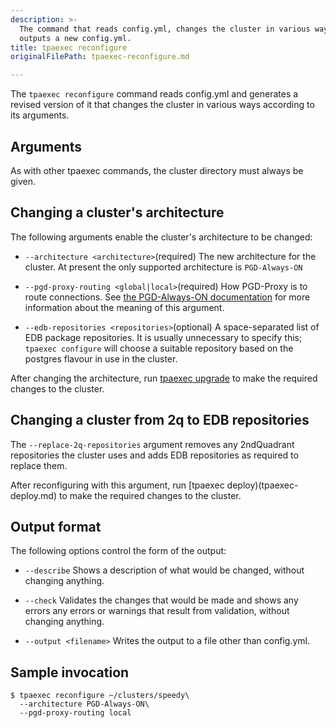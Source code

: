 ```yaml
---
description: >-
  The command that reads config.yml, changes the cluster in various ways and
  outputs a new config.yml.
title: tpaexec reconfigure
originalFilePath: tpaexec-reconfigure.md

---
```


The `tpaexec reconfigure` command reads config.yml and generates a
revised version of it that changes the cluster in various ways according
to its arguments.

## Arguments

As with other tpaexec commands, the cluster directory must always be
given.

## Changing a cluster's architecture

The following arguments enable the cluster's architecture to be changed:

-   `--architecture <architecture>`(required)
    The new architecture for the cluster. At present the only supported
    architecture is `PGD-Always-ON`

-   `--pgd-proxy-routing <global|local>`(required)
    How PGD-Proxy is to route connections. See
    [the PGD-Always-ON documentation](../architecture-PGD-Always-ON/) for more
    information about the meaning of this argument.

-   `--edb-repositories <repositories>`(optional)
    A space-separated list of EDB package repositories. It is usually
    unnecessary to specify this; `tpaexec configure` will choose a suitable
    repository based on the postgres flavour in use in the cluster.

After changing the architecture, run [tpaexec
upgrade](../tpaexec-upgrade/) to make the required changes to the
cluster.

## Changing a cluster from 2q to EDB repositories

The `--replace-2q-repositories` argument removes any 2ndQuadrant
repositories the cluster uses and adds EDB repositories as required to
replace them.

After reconfiguring with this argument, run \[tpaexec
deploy)(tpaexec-deploy.md) to make the required changes to the cluster.

## Output format

The following options control the form of the output:

-   `--describe`
    Shows a description of what would be changed, without changing
    anything.

-   `--check`
    Validates the changes that would be made and shows any errors any
    errors or warnings that result from validation, without changing
    anything.

-   `--output <filename>`
    Writes the output to a file other than config.yml.

## Sample invocation

```
$ tpaexec reconfigure ~/clusters/speedy\
  --architecture PGD-Always-ON\
  --pgd-proxy-routing local
```
